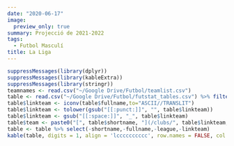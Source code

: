 ```yaml
---
date: "2020-06-17"
image:
  preview_only: true
summary: Projecció de 2021-2022
tags:
  - Futbol Masculí
title: La Liga
---
```

```r
suppressMessages(library(dplyr))
suppressMessages(library(kableExtra))
suppressMessages(library(stringr))
teamnames <- read.csv("~/Google Drive/Futbol/teamlist.csv")
table <- read.csv("~/Google Drive/Futbol/futstat_tables.csv") %>% filter(league == 'primera2022_1') %>% left_join(teamnames, by = "team") %>% arrange(rank) %>% mutate(league = str_sub(league,1,-3))
table$linkteam <- iconv(table$fullname,to="ASCII//TRANSLIT")
table$linkteam <- tolower(gsub("[[:punct:]]", "", table$linkteam))
table$linkteam <- gsub("[[:space:]]", "_", table$linkteam)
table$team <- paste0("[", table$shortname, "](/clubs/", table$linkteam,"_",table$league,")")
table <- table %>% select(-shortname,-fullname,-league,-linkteam)
kable(table, digits = 1, align = 'lcccccccccc', row.names = FALSE, col.names = c('Club', 'Class.', 'Punts', 'Campió', 'UCL', "Europa", "Conf", 'Descens', 'Favor', 'Contra', 'Qualitat')) %>% add_header_above(c('Projecció' = 1, 'Mitjana' = 2, 'Probabilitat (%)' = 5, 'xGols' = 3)) %>% column_spec(1, bold = T) %>% column_spec(3, border_right = T) %>% column_spec(8, border_right = T)
```

